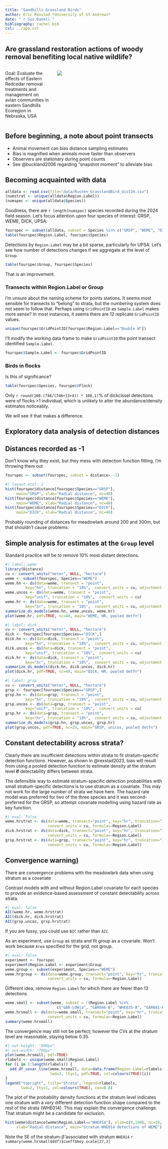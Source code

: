 ```yaml
---
title: "Sandhills Grassland Birds"
author: Eric Rexstad *University of St Andrews*
date: "`r Sys.Date()`"
bibliography: rachel.bib
csl: ../apa.csl
---
```


## Are grassland restoration actions of woody removal benefiting local native wildlife?

:::: {.columns}

::: {.column width='30%'}
Goal: Evaluate the effects of Eastern Redcedar removal treatments and management on avian communities in eastern Sandhills Ecoregion in Nebraska, USA

:::

::: {.column width='70%'}
![](studyarea.png)
:::

::::

:::{.callout-caution collapse=false appearance='default' icon=true}
## Before beginning, a note about point transects
- Animal movement can bias distance sampling estimates 
- Bias is magnified when animals move faster than observers
- Observers are stationary during point counts
- See @buckland2006 regarding "snapshot moment" to alleviate bias
:::

## Becoming acquainted with data

```r
alldata <- read.csv(file="data/Rusten_GrasslandBird_dist24.csv")
(numstrat <- unique(alldata$Region.Label))
(numspec <- unique(alldata$Species))
```

Goodness, there are `r length(numspec)` species recorded during the 2024 field season. Let's focus attention upon four species of interest: GRSP, WEME, DICK, UPSA:

```r
fourspec <- subset(alldata, subset = Species %in% c("GRSP", "WEME", "DICK", "UPSA"))
table(fourspec$Region.Label, fourspec$Species)
```

Detections by `Region.Label` may be a bit sparse, particularly for UPSA. Let's see how number of detections changes if we aggregate at the level of `Group`.

```r
table(fourspec$Group, fourspec$Species)
```

That is an improvement.

### Transects within Region.Label or Group

I'm unsure about the naming scheme for points stations. It seems most sensible for transects to "belong" to strata, but the numbering system does not seem to follow that. Perhaps using `GridPointID` as `Sample.Label` makes more sense? In most instances, it seems there are 12 replicate `GridPointID` values.

```r
unique(fourspec$GridPointID[fourspec$Region.Label=="Double W"])
```

I'll modify the working data frame to make `GridPointID` the point transect identified `Sample.Label`.

```r
fourspec$Sample.Label <- fourspec$GridPointID
```


### Birds in flocks

Is this of significance?

```r
table(fourspec$Species, fourspec$Flock)
```

Only `r round(100-(746/(746+13+4)) * 100,1)`\% of dickcissel detections were of flocks >1 individual, which is unlikely to alter the abundance/density estimates noticeably. 

We will see if that makes a difference.

## Exploratory data analysis of detection distances

:::{.callout-caution collapse=false appearance='default' icon=true}
## Distances recorded as -1
Don't know why they exist, but they mess with detection function fitting, I'm throwing them out
:::

```r
fourspec <- subset(fourspec, subset = distance> -1)
```


```r
#| layout-ncol: 2
hist(fourspec$distance[fourspec$Species=="GRSP"], 
     main="GRSP", xlab="Radial distance", nc=40)
hist(fourspec$distance[fourspec$Species=="WEME"], 
     main="WEME", xlab="Radial distance", nc=40)
hist(fourspec$distance[fourspec$Species=="DICK"], 
     main="DICK", xlab="Radial distance", nc=40)
```

Probably rounding of distances for meadowlark around 200 and 300m, but that shouldn't cause problems.

## Simple analysis for estimates at the `Group` level

Standard practice will be to remove 10% most distant detections.

```r
#| label: weme
library(Distance)
cu <- convert_units("meter", NULL, "hectare")
weme <- subset(fourspec, Species=="WEME")
weme.hn <- ds(data=weme, transect = "point",
         key="hn", truncation = "10%",  convert_units = cu, adjustment = "herm")
weme.uncos <- ds(data=weme, transect = "point",
         key="unif", truncation = "10%",  convert_units = cu)
weme.hr <- ds(data=weme, transect = "point",
         key="hr", truncation = "10%",  convert_units = cu, adjustment = "poly")
summarize_ds_models(weme.hn, weme.uncos, weme.hr)
plot(weme.hr, pdf=TRUE, nc=40, main="WEME, HR, pooled detfn")
```


```r
#| label: dick
cu <- convert_units("meter", NULL, "hectare")
dick <- fourspec[fourspec$Species=="DICK",]
dick.hn <- ds(data=dick, transect = "point",
         key="hn", truncation = "10%",  convert_units = cu, adjustment = "herm")
dick.uncos <- ds(data=dick, transect = "point",
         key="unif", truncation = "10%",  convert_units = cu)
dick.hr <- ds(data=dick, transect = "point",
         key="hr", truncation = "10%",  convert_units = cu, adjustment = "poly")
summarize_ds_models(dick.hn, dick.uncos, dick.hr)
plot(dick.hr, pdf=TRUE, nc=40, main="DICK, HR, pooled detfn")
```

```r
#| label: grsp
cu <- convert_units("meter", NULL, "hectare")
grsp <- fourspec[fourspec$Species=="GRSP",]
grsp.hn <- ds(data=grsp, transect = "point",
         key="hn", truncation = "10%",  convert_units = cu, adjustment = "herm")
grsp.uncos <- ds(data=grsp, transect = "point",
         key="unif", truncation = "10%",  convert_units = cu)
grsp.hr <- ds(data=grsp, transect = "point",
         key="hr", truncation = "10%",  convert_units = cu, adjustment = "poly")
summarize_ds_models(grsp.hn, grsp.uncos, grsp.hr)
plot(grsp.uncos, pdf=TRUE, nc=25, main="GRSP, unicos, pooled detfn")
```

## Constant detectability across strata?

Clearly there are insufficient detections within strata to fit stratum-specific detection functions. However, as shown in @rexstad2023, bias will result from using a pooled detection function to estimate density at the stratum level **if** detectability differs between strata.  

The defensible way to estimate stratum-specific detection probabilities with small stratum-specific detections is to use stratum as a covariate. This may not work for the large number of strata we have here. The hazard rate model was preferred for two of the three species and it was second-preferred for the GRSP, so attempt covariate modelling using hazard rate as key function.

```r
#| eval: false
weme.hrstrat <- ds(data=weme, transect="point", key="hr", truncation="10%",
                   convert_units = cu, formula=~Region.Label)
dick.hrstrat <- ds(data=dick, transect="point", key="hr", truncation="10%",
                   convert_units = cu, formula=~Region.Label)
grsp.hrstrat <- ds(data=grsp, transect="point", key="hr", truncation="10%",
                   convert_units = cu, formula=~Region.Label)
```

:::{.callout-warning collapse=false appearance='default' icon=true}
## Convergence warning)
There are convergence problems with the meadowlark data when using stratum as a covariate
:::

Contrast models with and without Region.Label covariate for each species to provide an evidence-based assessment of constant detectability across strata.

```r
#| eval: false
AIC(weme.hr, weme.hrstrat)
AIC(dick.hr, dick.hrstrat)
AIC(grsp.uncos, grsp.hrstrat)
```

If you are fussy, you could use `BIC` rather than `AIC`.

As an experiment, use `Group` as strata and fit group as a covariate. Won't work because `Area` specified for the grid, not group.

```r
#| eval: false
experiment <- fourspec
experiment$Region.Label <- experiment$Group
weme.group <- subset(experiment, Species=="WEME")
weme.hrgroup <- ds(data=weme.group, transect="point", key="hr", truncation="10%",
                   convert_units = cu, formula=~Region.Label)
```

Different idea, remove `Region.Label` for which there are fewer than 13 detections

```r
weme.small <- subset(weme, subset = !(Region.Label %in% 
                       c("GAR-LOWja", "GAR046-B", "WHE035-A", "GAR041-B")))
weme.hrsmall <- ds(data=weme.small, transect="point", key="hr", truncation="10%",
                   convert_units = cu, formula=~Region.Label)
summary(weme.hrsmall)
```

The convergence may still not be perfect; however the CVs at the stratum level are reasonable, staying below 0.35.

```r
#| out-height: "800px"
#| out-width: "700px"
plot(weme.hrsmall, pdf=TRUE)
rlabels <- unique(weme.small$Region.Label)
for (i in 1:length(rlabels)) {
  add_df_covar_line(weme.hrsmall, data=data.frame(Region.Label=rlabels[i]),
                    lwd=2, lty=1, pdf=TRUE, col=colours(TRUE)[i])
}
legend("topright", title="Strata", legend=rlabels,
       lwd=2, lty=1, col=colours(TRUE), cex=0.8)
```

The plot of the probability density functions at the stratum level indicates one stratum with a *very* different detection function shape compared to the rest of the strata (WHE014). This may explain the convergence challenge. That stratum might be a candidate for exclusion.

```r
hist(weme$distance[weme$Region.Label=="WHE014"], xlim=c(0,190), nc=10,
     xlab="Radial distance", main="Stratum WHE014 detections of WEME")
```

Note the SE of the stratum-$\hat{\beta}$ associated with stratum `WHE014` `r summary(weme.hrsmall$ddf)$coeff$key.scale[27,2]`